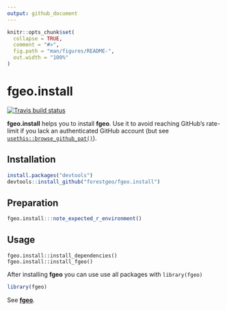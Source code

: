 ```yaml
---
output: github_document
---
```


<!-- README.md is generated from README.Rmd. Please edit that file -->

```r
knitr::opts_chunk$set(
  collapse = TRUE,
  comment = "#>",
  fig.path = "man/figures/README-",
  out.width = "100%"
)
```

# fgeo.install

[![Travis build status](https://travis-ci.org/forestgeo/fgeo.install.svg?branch=master)](https://travis-ci.org/forestgeo/fgeo.install)

__fgeo.install__ helps you to install __fgeo__. Use it to avoid reaching GitHub's rate-limit if you lack an authenticated GitHub account (but see [`usethis::browse_github_pat()`](https://usethis.r-lib.org/reference/browse_github_pat.html)).

## Installation

``` r
install.packages("devtools")
devtools::install_github("forestgeo/fgeo.install")
```

## Preparation

```r
fgeo.install:::note_expected_r_environment()
```

## Usage

```
fgeo.install::install_dependencies()
fgeo.install::install_fgeo()
```

After installing __fgeo__ you can use use all packages with `library(fgeo)`

```r
library(fgeo)
```

See [__fgeo__](https://forestgeo.github.io/fgeo/).
